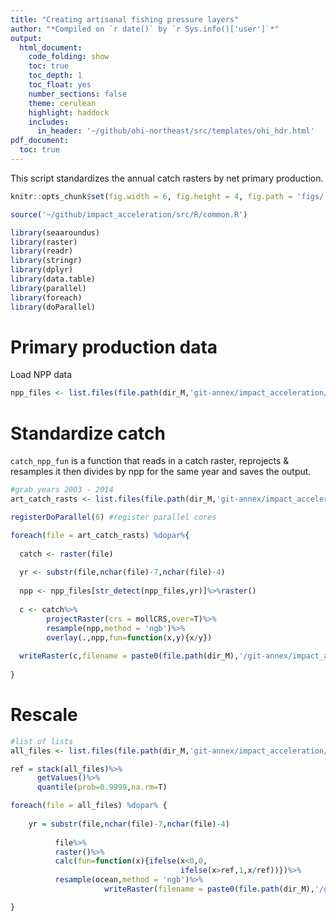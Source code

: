 ```yaml
---
title: "Creating artisanal fishing pressure layers"
author: "*Compiled on `r date()` by `r Sys.info()['user']`*"
output: 
  html_document:
    code_folding: show
    toc: true
    toc_depth: 1
    toc_float: yes
    number_sections: false
    theme: cerulean
    highlight: haddock
    includes: 
      in_header: '~/github/ohi-northeast/src/templates/ohi_hdr.html'
pdf_document:
  toc: true
---
```


This script standardizes the annual catch rasters by net primary production.

```r

knitr::opts_chunk$set(fig.width = 6, fig.height = 4, fig.path = 'figs/',message = FALSE, eval=F, warning = FALSE)

source('~/github/impact_acceleration/src/R/common.R')

library(seaaroundus)
library(raster)
library(readr)
library(stringr)
library(dplyr)
library(data.table)
library(parallel)
library(foreach)
library(doParallel)

```


# Primary production data

Load NPP data

```r
npp_files <- list.files(file.path(dir_M,'git-annex/impact_acceleration/stressors/comm_fish/int/npp_annual'),full.names=T)[1:12]

```

# Standardize catch

`catch_npp_fun` is a function that reads in a catch raster, reprojects & resamples it then divides by npp for the same year and saves the output.

```r

#grab years 2003 - 2014 
art_catch_rasts <- list.files(file.path(dir_M,'git-annex/impact_acceleration/stressors/art_fish/int/catch_annual_rasters'),full.names=T)[54:65]

registerDoParallel(6) #register parallel cores

foreach(file = art_catch_rasts) %dopar%{
  
  catch <- raster(file)
  
  yr <- substr(file,nchar(file)-7,nchar(file)-4)
  
  npp <- npp_files[str_detect(npp_files,yr)]%>%raster()
  
  c <- catch%>%
        projectRaster(crs = mollCRS,over=T)%>%
        resample(npp,method = 'ngb')%>%
        overlay(.,npp,fun=function(x,y){x/y})
  
  writeRaster(c,filename = paste0(file.path(dir_M),'/git-annex/impact_acceleration/stressors/art_fish/int/catch_annual_npp_rasters/art_npp_',yr,'.tif'))  
  
}

```


# Rescale

```r

#list of lists
all_files <- list.files(file.path(dir_M,'git-annex/impact_acceleration/stressors/art_fish/int/catch_annual_npp_rasters'),full.names=T)

ref = stack(all_files)%>%
      getValues()%>%
      quantile(prob=0.9999,na.rm=T)

foreach(file = all_files) %dopar% {    
  
    yr = substr(file,nchar(file)-7,nchar(file)-4)
    
          file%>%
          raster()%>%
          calc(fun=function(x){ifelse(x<0,0,
                                      ifelse(x>ref,1,x/ref))})%>%
          resample(ocean,method = 'ngb')%>%
                     writeRaster(filename = paste0(file.path(dir_M),'/git-annex/impact_acceleration/stressors/art_fish/final/art_fish_',yr,'.tif'),format="GTiff", overwrite=TRUE)

}
```
